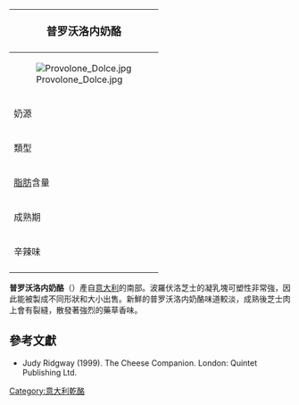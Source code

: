 {{noteTA
|G1=Food
|1=zh-hans:奶酪;zh-hant:乾酪;zh-hk:芝士;zh-tw:起司;zh-mo:芝士;
}}
{| class="infobox bordered" style="align: right; width: 20em; font-size: 90%; text-align: left; float: right;" cellpadding="3"
|-
! colspan=2 bgcolor="#FFCCAA" style="font-size: 120%; text-align: center;" |'''普罗沃洛内奶酪'''
|-----
|colspan=2|[[File:Provolone_Dolce.jpg|center]]
|-----
| 奶源|| [[牛奶|牛奶]]
|-----
| 類型 ||硬質
|-----
| [[脂肪|脂肪]]含量 || 45%
|-----
| 成熟期 || 2個月到2年
|-----
| 辛辣味 ||中等到強烈
|-
|}

'''普罗沃洛内奶酪'''（{{lang-it|Provolone}}）產自[[意大利|意大利]]的南部。波羅伏洛芝士的凝乳塊可塑性非常強，因此能被製成不同形狀和大小出售。新鮮的普罗沃洛内奶酪味道較淡，成熟後芝士肉上會有裂縫，散發著強烈的藥草香味。

==參考文獻==
*Judy Ridgway (1999). The Cheese Companion. London: Quintet Publishing Ltd.

[[Category:意大利乾酪|Category:意大利乾酪]]